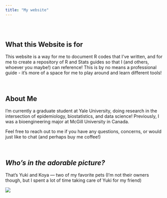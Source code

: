 ```yaml
---
title: "My website"
---
```


<style type="text/css">
.title {
  display: none;
}

#getting-started img {
  margin-right: 10px;
}

</style>

<div class="row" style="padding-top: 30px;">
<div class="col-sm-6">

# **What this Website is for**

This website is a way for me to document R codes that I've written, and for me to create a repository of R and Stats guides so that I (and others, whoever you maybe!) can reference! This is by no means a professional guide - it's more of a space for me to play around and learn different tools! 

<br>

## About Me

I'm currently a graduate student at Yale University, doing research in the intersection of epidemiology, biostatistics, and data science! Previously, I was a bioengineering major at McGill University in Canada. 

Feel free to reach out to me if you have any questions, concerns, or would just like to chat (and perhaps buy me coffee!)

<br>

## *Who's in the adorable picture?*
That's Yuki and Koya — two of my favorite pets (I'm not their owners though, but I spent a lot of time taking care of Yuki for my friend)

</div>
<div class="col-sm-6">

<a href = "https://www.instagram.com/yuki.x.koya/">
![](files/yukiandkoya.png)
</a>
</div>